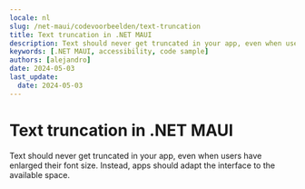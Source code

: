 ```yaml
---
locale: nl
slug: /net-maui/codevoorbeelden/text-truncation
title: Text truncation in .NET MAUI
description: Text should never get truncated in your app, even when users have enlarged their font size.
keywords: [.NET MAUI, accessibility, code sample]
authors: [alejandro]
date: 2024-05-03
last_update:
  date: 2024-05-03
---
```


# Text truncation in .NET MAUI

Text should never get truncated in your app, even when users have enlarged their font size. Instead, apps should adapt the interface to the available space.

<CodeSample id="text-truncation" platform="net-maui" locale="en"/>
